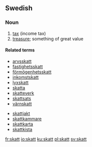 ==Swedish==

===Noun===
{{sv-noun-reg-er}}
{{infl|sv|noun|g=c}}

# [[tax]] (income tax)
# [[treasure]]; something of great value

====Related terms====
*[[arvsskatt]]
*[[fastighetsskatt]]
*[[förmögenhetsskatt]]
*[[inkomstskatt]]
*[[lyxskatt]]
*[[skatta]]
*[[skatteverk]]
*[[skattsats]]
*[[värnskatt]]

*[[skattjakt]]
*[[skattkammare]]
*[[skattkarta]]
*[[skattkista]]

[[fr:skatt]]
[[io:skatt]]
[[ku:skatt]]
[[pl:skatt]]
[[sv:skatt]]